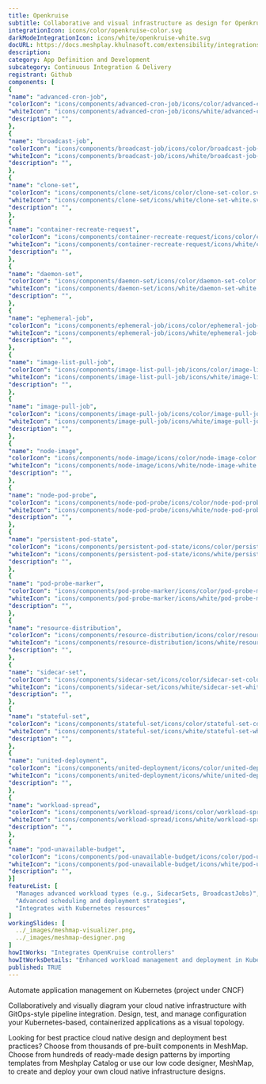 ```yaml
---
title: Openkruise
subtitle: Collaborative and visual infrastructure as design for Openkruise
integrationIcon: icons/color/openkruise-color.svg
darkModeIntegrationIcon: icons/white/openkruise-white.svg
docURL: https://docs.meshplay.khulnasoft.com/extensibility/integrations/openkruise
description: 
category: App Definition and Development
subcategory: Continuous Integration & Delivery
registrant: Github
components: [
{
"name": "advanced-cron-job",
"colorIcon": "icons/components/advanced-cron-job/icons/color/advanced-cron-job-color.svg",
"whiteIcon": "icons/components/advanced-cron-job/icons/white/advanced-cron-job-white.svg",
"description": "",
},
{
"name": "broadcast-job",
"colorIcon": "icons/components/broadcast-job/icons/color/broadcast-job-color.svg",
"whiteIcon": "icons/components/broadcast-job/icons/white/broadcast-job-white.svg",
"description": "",
},
{
"name": "clone-set",
"colorIcon": "icons/components/clone-set/icons/color/clone-set-color.svg",
"whiteIcon": "icons/components/clone-set/icons/white/clone-set-white.svg",
"description": "",
},
{
"name": "container-recreate-request",
"colorIcon": "icons/components/container-recreate-request/icons/color/container-recreate-request-color.svg",
"whiteIcon": "icons/components/container-recreate-request/icons/white/container-recreate-request-white.svg",
"description": "",
},
{
"name": "daemon-set",
"colorIcon": "icons/components/daemon-set/icons/color/daemon-set-color.svg",
"whiteIcon": "icons/components/daemon-set/icons/white/daemon-set-white.svg",
"description": "",
},
{
"name": "ephemeral-job",
"colorIcon": "icons/components/ephemeral-job/icons/color/ephemeral-job-color.svg",
"whiteIcon": "icons/components/ephemeral-job/icons/white/ephemeral-job-white.svg",
"description": "",
},
{
"name": "image-list-pull-job",
"colorIcon": "icons/components/image-list-pull-job/icons/color/image-list-pull-job-color.svg",
"whiteIcon": "icons/components/image-list-pull-job/icons/white/image-list-pull-job-white.svg",
"description": "",
},
{
"name": "image-pull-job",
"colorIcon": "icons/components/image-pull-job/icons/color/image-pull-job-color.svg",
"whiteIcon": "icons/components/image-pull-job/icons/white/image-pull-job-white.svg",
"description": "",
},
{
"name": "node-image",
"colorIcon": "icons/components/node-image/icons/color/node-image-color.svg",
"whiteIcon": "icons/components/node-image/icons/white/node-image-white.svg",
"description": "",
},
{
"name": "node-pod-probe",
"colorIcon": "icons/components/node-pod-probe/icons/color/node-pod-probe-color.svg",
"whiteIcon": "icons/components/node-pod-probe/icons/white/node-pod-probe-white.svg",
"description": "",
},
{
"name": "persistent-pod-state",
"colorIcon": "icons/components/persistent-pod-state/icons/color/persistent-pod-state-color.svg",
"whiteIcon": "icons/components/persistent-pod-state/icons/white/persistent-pod-state-white.svg",
"description": "",
},
{
"name": "pod-probe-marker",
"colorIcon": "icons/components/pod-probe-marker/icons/color/pod-probe-marker-color.svg",
"whiteIcon": "icons/components/pod-probe-marker/icons/white/pod-probe-marker-white.svg",
"description": "",
},
{
"name": "resource-distribution",
"colorIcon": "icons/components/resource-distribution/icons/color/resource-distribution-color.svg",
"whiteIcon": "icons/components/resource-distribution/icons/white/resource-distribution-white.svg",
"description": "",
},
{
"name": "sidecar-set",
"colorIcon": "icons/components/sidecar-set/icons/color/sidecar-set-color.svg",
"whiteIcon": "icons/components/sidecar-set/icons/white/sidecar-set-white.svg",
"description": "",
},
{
"name": "stateful-set",
"colorIcon": "icons/components/stateful-set/icons/color/stateful-set-color.svg",
"whiteIcon": "icons/components/stateful-set/icons/white/stateful-set-white.svg",
"description": "",
},
{
"name": "united-deployment",
"colorIcon": "icons/components/united-deployment/icons/color/united-deployment-color.svg",
"whiteIcon": "icons/components/united-deployment/icons/white/united-deployment-white.svg",
"description": "",
},
{
"name": "workload-spread",
"colorIcon": "icons/components/workload-spread/icons/color/workload-spread-color.svg",
"whiteIcon": "icons/components/workload-spread/icons/white/workload-spread-white.svg",
"description": "",
},
{
"name": "pod-unavailable-budget",
"colorIcon": "icons/components/pod-unavailable-budget/icons/color/pod-unavailable-budget-color.svg",
"whiteIcon": "icons/components/pod-unavailable-budget/icons/white/pod-unavailable-budget-white.svg",
"description": "",
}]
featureList: [
  "Manages advanced workload types (e.g., SidecarSets, BroadcastJobs)",
  "Advanced scheduling and deployment strategies",
  "Integrates with Kubernetes resources"
]
workingSlides: [
  ../_images/meshmap-visualizer.png,
  ../_images/meshmap-designer.png
]
howItWorks: "Integrates OpenKruise controllers"
howItWorksDetails: "Enhanced workload management and deployment in Kubernetes"
published: TRUE
---
```

<p>
Automate application management on Kubernetes (project under CNCF)
</p>
<p>
    Collaboratively and visually diagram your cloud native infrastructure with GitOps-style pipeline integration. Design, test, and manage configuration your Kubernetes-based, containerized applications as a visual topology.
</p>
<p>
    Looking for best practice cloud native design and deployment best practices? Choose from thousands of pre-built components in MeshMap. Choose from hundreds of ready-made design patterns by importing templates from Meshplay Catalog or use our low code designer, MeshMap, to create and deploy your own cloud native infrastructure designs.
</p>
